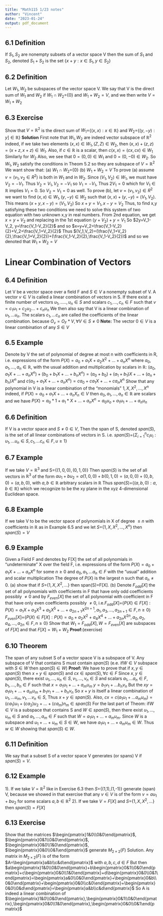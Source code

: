 ```yaml
---
title: "Math115 1/23 notes"
author: "Vincent"
date: "2023-01-24"
output: pdf_document
---
```


## 6.1 Definition

If $S_1,S_2$ are nonempty subsets of a vector space V then the sum of $S_1$ and $S_2$, denoted $S_1+S_2$ is the set {$x+y: x\in S_1, y\in S_2$}\newline\newline

## 6.2 Definition

Let $W_1, W_2$ be subspaces of the vector space V. We say that V is the direct sum of $W_1$ and $W_2$ if $W_1\cap W_2=${0} and $W_1+W_2 =V,$ and we then write $V=W_1+W_2$\newline\newline

## 6.3 Exercise

Show that $V=\mathbb{R}^2$ is the direct sum of $W_1=${$(x,x):x\in \mathbb{R}$} and $W_2=${$(y,-y):y]\in \mathbb{R}$}\newline
**Solution**\newline
First note that $W_1,W_2$ are indeed vector subspace of $\mathbb{R}^2$ indeed, if we take two elements $(x,x)\in W_1,(Z,Z)\in W_2$, then $(x,x)+(z,z)=(x+z,x+z)\in W_1$. Also, if $c\in \mathbb{R}$ is a scalar, then $c(x,x)=(cx,cx)\in W_1$\newline
Similarly for $W_2$\newline
Also, we see that $0=(0,0)\in W_1$ and $0=(0,-0)\in W_2$. So $W_1,W_2$ satisfy the conditions in Theom 5.2 so they are subspace of $V= \mathbb{R}^2$\newline
We want show that:\newline
(a) $W_1\cap W_2=${0}\newline
(b) $W_1+W_2=V$\newline
To prove (a) assume $v=(v_1,v_2\in R^2)$ is both in $W_1$ and in $W_2$. Since $(V_1,V_2)\in W_1$, we must have $V_2=-V_1$. Thus $V_2=V_1, V_2=-V_1$ so $V_1=-V_1$, Thus $2V_1=0$ which for $V_1\in \mathbb{R}$ implies $V_1=0$. So $V_2=V_1=0$ as well.\newline
To prove (b), let $v=(v_1,v_2)\in R^2$ we want to find $(x,x)\in W_1,(y,-y)\in W_2$ such that $(x,x)+(y,-y)=(V_1,V_2)$. This means $(x+y,x-y)=(V_1,V_2)$\newline\newline
So $x+y=V_1,x-y=V_2$\newline
Thus, to find x,y satisfying these two conditions we need to solve this system of two equation with two unknown x,y in real numbers.\newline 
From 2nd equation, we get $x=y+V_2$ and replacing in the 1st equation\newline
$(y+V_2)+y=V_1$\newline
So $2y=V_1-V_2, y=\frac{V_1-V_2}{2}$\newline
and so $x=y+V_2=\frac{V_1-V_2}{2}+V_2=\frac{V_1+V_2}{2}$\newline
Thus $(V_1,V_2)=(\frac{V_1+V_2}{2},\frac{V_1+V_2}{2})+(\frac{V_1-V_2}{2},\frac{V_1-V_2}{2})$ and so we denoted that $W_1+W_2=V$\newline\newline

# Linear Combination of Vectors\newline

## 6.4 Definition\newline
Let V be a vector space over a field F and $S\in V$ a nonempty subset of V. A vector $v\in V$ is called a linear combination of vectors in S. If there exist a finite number of vectors $u_1,.....,u_n\in S$ and scalars $c_1,...,c_n\in F$ such that $v=c_1u_1+c_2u_2...+c_nu_n$\newline\newline
We then also say that V is a linear combination of $u_1,...u_n$. The scalars $c_1,...c_n$ are called the coefficients of the linear combination. because $O_v=O_F*V, \forall V\in S\ne0$\newline
**Note:** The vector $0\in V$ is a linear combination of any $S\in V$\newline

## 6.5 Example\newline
Denote by V the set of polynomial of degree at most n with coefficients in R, i.e. expressions of the form\newline
$P(X)=a_0+a_1X+a_2X^2+...+a_nX^n$\newline
where $a_0,a_1,...,a_n\in \mathbb{R}$, with the usual addition and multiplication by scalars in $\mathbb{R}$:\newline
$(a_0,a_1X+...+a_nX^n)+(b_0+b_1X+...+b_nX^n)=(a_0+b_0)+(a_1+b_1)X+...+(a_n+b_n)X^n$ and $c(a_0+a_1X+...+a_nX^n)=ca_0+ca_1X+...+ca_nX^n$\newline
Show that any polynomial in V is a linear combination of the "monomials" $1,X,X^2,...,X^n$ indeed, if $P(X)=a_0+a_1X+...+a_nX_n\in V$ then $a_0,a_1,...,a_n\in \mathbb{R}$ are scalars and we have $P(X)=a_0*1+a_1*X+...+a_nX^n=a_0u_o+a_1u_1+...+a_nu_n$\newline\newline

## 6.6 Definition\newline

If V is a vector space and $S\ne 0\in V$, Then the span of S, denoted $span(S)$, is the set of all linear combinations of vectors in S.\newline
i.e. $span(S)=${$\Sigma^n_{i=1} c_iu_i: u_1,...u_n\in S, c_1,...c_n\in F, u\ge 1$}\newline

## 6.7 Example\newline

If we take $V = \mathbb{R}^3$ and S={$(1,0,0),(0,1,0)$} Then $span(S)$ is the set of all vectors in $\mathbb{R}^3$ of the form $au_1+bu_2=a(1,0,0)+b(0,1,0)=(a,0,0)+(0,b,0)=(a,b,0),$ with $a,b\in \mathbb{R}$ arbitrary scalars in $\mathbb{R}$\newline
Thus $span(S)=${$(a,b,0):a,b\in \mathbb{R}$} which we recognize to be the xy plane in the xyz 4-dimensional Euclidean space.\newline\newline

## 6.8 Example\newline

If we take V to be the vector space of polynomials in X of degree $\le n$ with coefficients in $\mathbb{R}$ as in Example 6.5 and we let $S=${$1,X,X^2,...,X^n$} then $span(S)=V$\newline\newline

## 6.9 Example\newline

Given a Field F and denotes by F[X] the set of all polynomials in "undeterminate" X over the field F, i.e. expressions of the form $P(X)=a_0+a_1X+...+a_nX^n$ for some $n\ge 0$ and $a_0,a_1,...a_n\in F$ with the "usual" addition and scalar multiplication\newline
The degree of $P(X)$ is the largest n such that $a_n\ne 0$.\newline
(a) show that if $S=${$1,X,X^2,...$} then span(S)=F[X].\newline
(b) Denote $F_{odd}[X]$ the set of all polynomials with coefficients in F that have only odd coefficients possibly $\ne 0$ and by $F_{even}[X]$ the set of all polynomial with coefficient in F that have only even coefficients possibly $\ne 0$, i.e.$F_{odd}[X]=${$P(X)\in F[X]:P(X)=a_1X+a_3X^3+a_5X^5+...+a_{2n+1}X^{2n+1}, a_1,a_3,...,a_{2n+1}\in F, n\ge 0$}\newline\newline
$F_{even}[X]=${$P(X)\in F[X]:P(X)=a_0+a_2X^2+a_4X^4+...+a_{2n}X^{2n}, a_0,a_2,a_4,...,a_{2n}\in F, n\ge 0$}\newline
Show that $W_1=F_{odd}[X],W=F_{even}[X]$ are subspaces of $F[X]$ and that $F[X]=W_1+W_2$\newline
**Proof:**(exercise)\newline\newline

## 6.10 Theorem\newline

The span of any subset S of a vector space V is a subspace of V. Any subspace of V that contains S must contain $span(S)$\newline
(e.e. if$W\in V$ subspace with $S\in W$ then $span(S)\in W$)\newline
**Proof:**\newline
We have to prove that if $x,y\in span(S)$ then $x+y\in span(S)$ and $cx\in span(S), \forall c\in F$\newline
Since $x,y\in span(S)$, there exist $u_1,...,u_n\in S, v_1,...,v_n\in S$ and scalars $a_1,...a_n\in F, b_1,...,b_n\in F$ such that\newline
$x=a_1u_1+...+a_mu_m$\newline
$y=b_1v_1+...b_nv_n$\newline
But the $xy=a_1u_1+...+a_mu_m+b_1v_1+...+b_nv_n$\newline
So $x+y$ is itself a linear combination of $u_1,...u_m,v_1,...v_n\in S$, Thus $x+y\in span(S)$.\newline 
Also, $cx=c(a_1u_1+...a_mu_m)=(ca_1)u_1+(ca_2)u_2+...+(ca_m)n_m\in span(S)$\newline\newline
For the last part of Theom: if$W\in V$ is a subspace that contains S and $W\in span(S)$, then there exist $u_1,...,u_m\in S$ and $a_1,...,a_m\in F$ such that $W=a_1u_1+...+a_mu_m$. Since $W$ is a subspace and $u_1+...+u_m\in S\in W$, we have $a_1u_1+...+a_mu_m\in W$. Thus $w\in W$ showing that $span(S)\in W$.

## 6.11 Definition\newline

We say that a subset S of a vector space V generates (or spans) V if $span(S)=V$.\newline\newline

## 6.12 Example\newline

1). If we take $V=\mathbb{R}^2$ like in Exercise 6.3 then $S=${(1,1),(1,-1)} generate (span) V, because we showed in that exercise that any $v\in V$ is of the form $v=au_1+bu_2$ for some scalars $a,b\in \mathbb{R}^2$
2). If we take $V=F[X]$ and $S=${$1,X,X^2,...$} then $span(S)=F[X]$\newline\newline

## 6.13 Exercise\newline

Show that the matrices $\begin{pmatrix}1&0\\0&0\end{pmatrix}$, $\begin{pmatrix}0&1\\0&0\end{pmatrix}$, $\begin{pmatrix}0&0\\1&0\end{pmatrix}$,
$\begin{pmatrix}0&0\\0&1\end{pmatrix}$\newline
generate $M_{2\times2}(F)$\newline
Solution. Any matrix in $M_{2\times2}(F)$ is of the form $A=\begin{pmatrix}a&b\\c&d\end{pmatrix}$ with $a,b,c,d\in F$ But then $a\begin{pmatrix}1&0\\0&0\end{pmatrix}+b\begin{pmatrix}0&1\\0&0\end{pmatrix}+c\begin{pmatrix}0&0\\1&0\end{pmatrix}+d\begin{pmatrix}0&0\\0&1\end{pmatrix}=\begin{pmatrix}a&0\\0&0\end{pmatrix}+\begin{pmatrix}0&b\\0&0\end{pmatrix}+\begin{pmatrix}0&0\\c&0\end{pmatrix}+\begin{pmatrix}0&0\\0&d\end{pmatrix}=\begin{pmatrix}a&b\\c&d\end{pmatrix}$ So\newline
A is indeed a linear combination of $\begin{pmatrix}1&0\\0&0\end{pmatrix},\begin{pmatrix}0&1\\0&0\end{pmatrix},\begin{pmatrix}0&0\\1&0\end{pmatrix},\begin{pmatrix}0&0\\0&1\end{pmatrix}$







